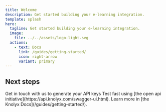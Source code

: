 ```yaml
---
title: Welcome
description: Get started building your e-learning integration.
template: splash
hero:
  tagline: Get started building your e-learning integration.
  image:
    file: ../../assets/logo-light.svg
  actions:
    - text: Docs
      link: /guides/getting-started/
      icon: right-arrow
      variant: primary
---
```



## Next steps

<CardGrid stagger>
	<Card title="API keys" icon="setting">
		Get in touch with us to generate your API keys
	</Card>
    <Card title="Open Api" icon="pencil">
        Test fast using [the open api initiative](https://api.knolyx.com/swagger-ui.html).
    </Card>
	<Card title="Read the docs" icon="open-book">
		Learn more in [the Knolyx Docs](/guides/getting-started/).
	</Card>
</CardGrid>
